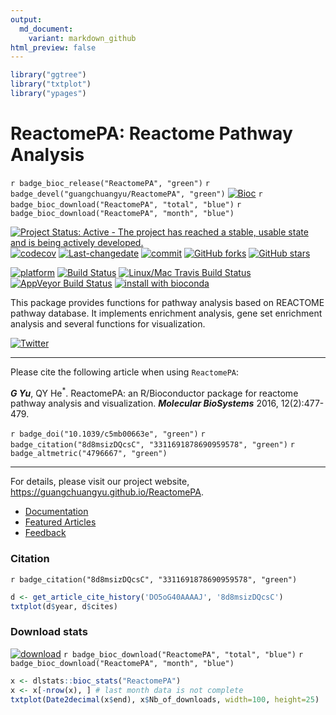 ```yaml
---
output:
  md_document:
    variant: markdown_github
html_preview: false
---
```



```r
library("ggtree")
library("txtplot")
library("ypages")
```

# ReactomePA: Reactome Pathway Analysis

`r badge_bioc_release("ReactomePA", "green")`
`r badge_devel("guangchuangyu/ReactomePA", "green")`
[![Bioc](http://www.bioconductor.org/shields/years-in-bioc/clusterProfiler.svg)](https://www.bioconductor.org/packages/devel/bioc/html/clusterProfiler.html#since)
`r badge_bioc_download("ReactomePA", "total", "blue")`
`r badge_bioc_download("ReactomePA", "month", "blue")`

[![Project Status: Active - The project has reached a stable, usable state and is being actively developed.](http://www.repostatus.org/badges/latest/active.svg)](http://www.repostatus.org/#active)
[![codecov](https://codecov.io/gh/GuangchuangYu/ReactomePA/branch/master/graph/badge.svg)](https://codecov.io/gh/GuangchuangYu/ReactomePA/)
[![Last-changedate](https://img.shields.io/badge/last%20change-`r gsub('-', '--', Sys.Date())`-green.svg)](https://github.com/GuangchuangYu/ReactomePA/commits/master)
[![commit](http://www.bioconductor.org/shields/commits/bioc/ReactomePA.svg)](https://www.bioconductor.org/packages/devel/bioc/html/ReactomePA.html#svn_source)
[![GitHub forks](https://img.shields.io/github/forks/GuangchuangYu/ReactomePA.svg)](https://github.com/GuangchuangYu/ReactomePA/network)
[![GitHub stars](https://img.shields.io/github/stars/GuangchuangYu/ReactomePA.svg)](https://github.com/GuangchuangYu/ReactomePA/stargazers)


[![platform](http://www.bioconductor.org/shields/availability/devel/ReactomePA.svg)](https://www.bioconductor.org/packages/devel/bioc/html/ReactomePA.html#archives)
[![Build Status](http://www.bioconductor.org/shields/build/devel/bioc/ReactomePA.svg)](https://bioconductor.org/checkResults/devel/bioc-LATEST/ReactomePA/)
[![Linux/Mac Travis Build Status](https://img.shields.io/travis/GuangchuangYu/ReactomePA/master.svg?label=Mac%20OSX%20%26%20Linux)](https://travis-ci.org/GuangchuangYu/ReactomePA)
[![AppVeyor Build Status](https://img.shields.io/appveyor/ci/Guangchuangyu/ReactomePA/master.svg?label=Windows)](https://ci.appveyor.com/project/GuangchuangYu/ReactomePA)
[![install with bioconda](https://img.shields.io/badge/install%20with-bioconda-green.svg?style=flat)](http://bioconda.github.io/recipes/bioconductor-reactomepa/README.html)


This package provides functions for pathway analysis based on REACTOME pathway database. It implements enrichment analysis, gene set enrichment analysis and several functions for visualization.

[![Twitter](https://img.shields.io/twitter/url/https/github.com/GuangchuangYu/ReactomePA.svg?style=social)](https://twitter.com/intent/tweet?hashtags=ReactomePA&url=http://pubs.rsc.org/en/Content/ArticleLanding/2016/MB/C5MB00663E#!divAbstract)

------------------------------------------------------------------------

Please cite the following article when using `ReactomePA`:

__*G Yu*__, QY He^\*^. ReactomePA: an R/Bioconductor package for reactome pathway analysis and visualization. __*Molecular BioSystems*__ 2016, 12(2):477-479.


`r badge_doi("10.1039/c5mb00663e", "green")`
`r badge_citation("8d8msizDQcsC", "3311691878690959578", "green")`
`r badge_altmetric("4796667", "green")`

------------------------------------------------------------------------

For details, please visit our project website, <https://guangchuangyu.github.io/ReactomePA>.

+ [Documentation](https://guangchuangyu.github.io/ReactomePA/documentation/)
+ [Featured Articles](https://guangchuangyu.github.io/ReactomePA/featuredArticles/)
+ [Feedback](https://guangchuangyu.github.io/ReactomePA/#feedback)

### Citation

`r badge_citation("8d8msizDQcsC", "3311691878690959578", "green")`


```r
d <- get_article_cite_history('DO5oG40AAAAJ', '8d8msizDQcsC')
txtplot(d$year, d$cites)
```

### Download stats

[![download](http://www.bioconductor.org/shields/downloads/ReactomePA.svg)](https://bioconductor.org/packages/stats/bioc/ReactomePA/)
`r badge_bioc_download("ReactomePA", "total", "blue")`
`r badge_bioc_download("ReactomePA", "month", "blue")`

```r
x <- dlstats::bioc_stats("ReactomePA")
x <- x[-nrow(x), ] # last month data is not complete
txtplot(Date2decimal(x$end), x$Nb_of_downloads, width=100, height=25)
```


